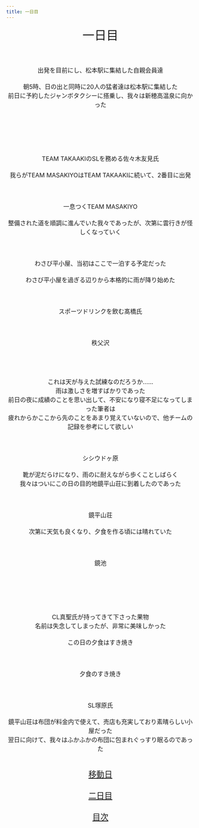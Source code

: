 ```yaml
---
title: 一日目
---
```

<p style="text-align: center;">
<span style="font-size: 24pt;">一日目</span>
<span style="font-size: 12pt;">
<br/>
<br/>
<a data-flickr-embed="true"  href="https://www.flickr.com/gp/96951391@N03/3B3eWH" title="DSC01243"><br/></a><script async src="//embedr.flickr.com/assets/client-code.js" charset="utf-8"></script>
<br/>
出発を目前にし、松本駅に集結した自親会員達
<br/>
<br/>
朝5時、日の出と同時に20人の猛者達は松本駅に集結した
<br/>
前日に予約したジャンボタクシーに搭乗し、我々は新穂高温泉に向かった
<br/>
<br/>
<a data-flickr-embed="true"  href="https://www.flickr.com/gp/96951391@N03/9VSiwb" title="IMG_2536"><br/></a><script async src="//embedr.flickr.com/assets/client-code.js" charset="utf-8"></script>
<br/>
<br/>
<a data-flickr-embed="true"  href="https://www.flickr.com/gp/96951391@N03/JG07W9" title="DSC01244"><br/></a><script async src="//embedr.flickr.com/assets/client-code.js" charset="utf-8"></script>
<br/>
TEAM TAKAAKIのSLを務める佐々木友見氏
<br/>
<br/>
我らがTEAM MASAKIYOはTEAM TAKAAKIに続いて、2番目に出発
<br/>
<br/>
<a data-flickr-embed="true"  href="https://www.flickr.com/gp/96951391@N03/8y6iM8" title="DSC01247"><br/></a><script async src="//embedr.flickr.com/assets/client-code.js" charset="utf-8"></script>
<br/>
一息つくTEAM MASAKIYO
<br/>
<br/>
整備された道を順調に進んでいた我々であったが、次第に雲行きが怪しくなっていく
<br/>
<br/>
<a data-flickr-embed="true"  href="https://www.flickr.com/gp/96951391@N03/jBFd13" title="DSC01248"><br/></a><script async src="//embedr.flickr.com/assets/client-code.js" charset="utf-8"></script>
<br/>
わさび平小屋、当初はここで一泊する予定だった
<br/>
<br/>
わさび平小屋を過ぎる辺りから本格的に雨が降り始めた
<br/>
<br/>
<a data-flickr-embed="true"  href="https://www.flickr.com/gp/96951391@N03/57arC3" title="DSC01253"><br/></a><script async src="//embedr.flickr.com/assets/client-code.js" charset="utf-8"></script>
<br/>
スポーツドリンクを飲む髙橋氏
<br/>
<br/>
<a data-flickr-embed="true"  href="https://www.flickr.com/gp/96951391@N03/013i96" title="DSC01254"><br/></a><script async src="//embedr.flickr.com/assets/client-code.js" charset="utf-8"></script>
<br/>
秩父沢
<br/>
<br/>
<a data-flickr-embed="true"  href="https://www.flickr.com/gp/96951391@N03/55X7zn" title="DSC01255"><br/></a><script async src="//embedr.flickr.com/assets/client-code.js" charset="utf-8"></script>
<br/>
<br/>
これは天が与えた試練なのだろうか……
<br/>
雨は激しさを増すばかりであった
<br/>
前日の夜に成績のことを思い出して、不安になり寝不足になってしまった筆者は
<br/>
疲れからかここから先のことをあまり覚えていないので、他チームの記録を参考にして欲しい
<br/>
<br/>
<a data-flickr-embed="true"  href="https://www.flickr.com/gp/96951391@N03/C90kd4" title="DSC01256"><br/></a><script async src="//embedr.flickr.com/assets/client-code.js" charset="utf-8"></script>
<br/>
シシウドヶ原
<br/>
<br/>
靴が泥だらけになり、雨のに耐えながら歩くことしばらく
<br/>
我々はついにこの日の目的地鏡平山荘に到着したのであった
<br/>
<br/>
<a data-flickr-embed="true"  href="https://www.flickr.com/photos/96951391@N03/29250353143/in/album-72157671981250012/" title="29207663372_49d9e5b13a_o"><br/></a><script async src="//embedr.flickr.com/assets/client-code.js" charset="utf-8"></script>
<br/>
鏡平山荘
<br/>
<br/>
次第に天気も良くなり、夕食を作る頃には晴れていた
<br/>
<br/>
<a data-flickr-embed="true"  href="https://www.flickr.com/gp/96951391@N03/zUq751" title="image"><br/></a><script async src="//embedr.flickr.com/assets/client-code.js" charset="utf-8"></script>
<br/>
鏡池
<br/>
<br/>
<a data-flickr-embed="true"  href="https://www.flickr.com/gp/96951391@N03/9zAM0K" title="image"><br/></a><script async src="//embedr.flickr.com/assets/client-code.js" charset="utf-8"></script>
<br/>
<br/>
<a data-flickr-embed="true"  href="https://www.flickr.com/gp/96951391@N03/8e1B67" title="IMG_1110[1]"><br/></a><script async src="//embedr.flickr.com/assets/client-code.js" charset="utf-8"></script>
<br/>
CL真聖氏が持ってきて下さった果物
<br/>
名前は失念してしまったが、非常に美味しかった
<br/>
<br/>
この日の夕食はすき焼き
<br/>
<br/>
<a data-flickr-embed="true"  href="https://www.flickr.com/gp/96951391@N03/4u78rZ" title="IMG_5230"><br/></a><script async src="//embedr.flickr.com/assets/client-code.js" charset="utf-8"></script>
<br/>
夕食のすき焼き
<br/>
<br/>
<a data-flickr-embed="true"  href="https://www.flickr.com/gp/96951391@N03/15i530" title="IMG_1113[1]"><br/></a><script async src="//embedr.flickr.com/assets/client-code.js" charset="utf-8"></script>
<br/>
SL塚原氏
<br/>
<br/>
鏡平山荘は布団が料金内で使えて、売店も充実しており素晴らしい小屋だった
<br/>
翌日に向けて、我々はふかふかの布団に包まれぐっすり眠るのであった
<br/>
<br/>
<br/>
</span>
<span style="font-size: 16pt;">
<a href="0.html">移動日</a>
<br/>
<br/>
<a href="2.html">二日目</a>
<br/>
<br/>
<a href="index.html">目次</a>
</span>
</p>
